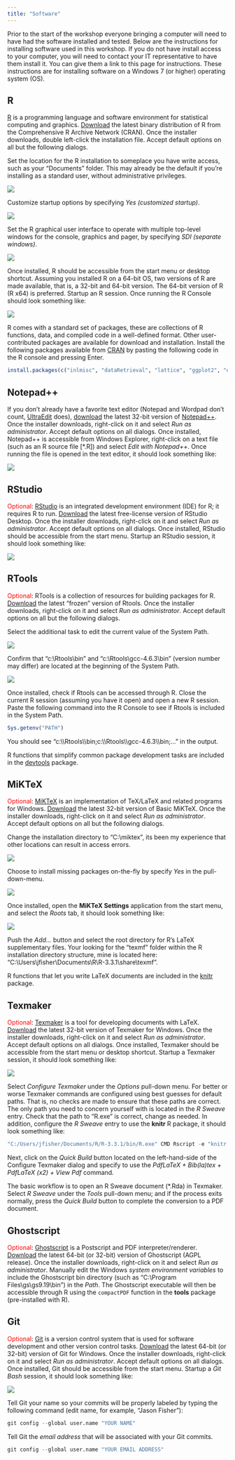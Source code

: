 ```yaml
---
title: "Software"
---
```


Prior to the start of the workshop everyone bringing a computer will need to have had the software installed and tested.
Below are the instructions for installing software used in this workshop.
If you do not have install access to your computer,
you will need to contact your IT representative to have them install it.
You can give them a link to this page for instructions.
These instructions are for installing software on a Windows 7 (or higher) operating system (OS).

## R

[R](https://www.r-project.org/) is a programming language and software environment
for statistical computing and graphics.
[Download](http://cran.rstudio.com/bin/windows/base/) the latest binary distribution of R
from the Comprehensive R Archive Network (CRAN).
Once the installer downloads, double left-click the installation file.
Accept default options on all but the following dialogs.

Set the location for the R installation to someplace you have write access, such as your "Documents" folder.
This may already be the default if you're installing as a standard user, without administrative privileges.

| ![](images/software-r_01.png)

Customize startup options by specifying *Yes (customized startup)*.

| ![](images/software-r_02.png)

Set the R graphical user interface to operate with multiple top-level windows for the console,
graphics and pager, by specifying *SDI (separate windows)*.

| ![](images/software-r_03.png)

Once installed, R should be accessible from the start menu or desktop shortcut.
Assuming you installed R on a 64-bit OS, two versions of R are made available, that is, a 32-bit and 64-bit version.
The 64-bit version of R (R x64) is preferred.
Startup an R session.
Once running the R Console should look something like:

| ![](images/software-r_04.png)

R comes with a standard set of packages,
these are collections of R functions, data, and compiled code in a well-defined format.
Other user-contributed packages are available for download and installation.
Install the following packages available from [CRAN](https://cloud.r-project.org/web/packages/)
by pasting the following code in the R console and pressing Enter.

```r
install.packages(c("inlmisc", "dataRetrieval", "lattice", "ggplot2", "devtools", "knitr"))
```

## Notepad++

If you don't already have a favorite text editor
(Notepad and Wordpad don't count, [UltraEdit](http://www.ultraedit.com/) does),
[download](https://notepad-plus-plus.org/download/) the latest 32-bit version of
[Notepad++](https://notepad-plus-plus.org/).
Once the installer downloads, right-click on it and select *Run as administrator*.
Accept default options on all dialogs.
Once installed, Notepad++ is accessible from Windows Explorer,
right-click on a text file (such as an R source file [*.R]) and select *Edit with Notepad++*.
Once running the file is opened in the text editor, it should look something like:

| ![](images/software-notepad_01.png)

## RStudio

<span style="color:red;">Optional</span>:
[RStudio](https://www.rstudio.com/products/rstudio/) is an integrated development environment (IDE) for R; it requires R to run.
[Download](http://www.rstudio.com/products/rstudio/download/) the latest free-license version of RStudio Desktop.
Once the installer downloads, right-click on it and select *Run as administrator*.
Accept default options on all dialogs.
Once installed, RStudio should be accessible from the start menu.
Startup an RStudio session, it should look something like:

| ![](images/software-rstudio_01.png)

## RTools

<span style="color:red;">Optional</span>:
RTools is a collection of resources for building packages for R.
[Download](https://cloud.r-project.org/bin/windows/Rtools/) the latest "frozen" version of Rtools.
Once the installer downloads, right-click on it and select *Run as administrator*.
Accept default options on all but the following dialogs.

Select the additional task to edit the current value of the System Path.

| ![](images/software-rtools_01.png)

Confirm that "c:\\Rtools\\bin" and "c:\\Rtools\\gcc-4.6.3\\bin" (version number may differ)
are located at the beginning of the System Path.

| ![](images/software-rtools_02.png)

Once installed, check if Rtools can be accessed through R.
Close the current R session (assuming you have it open) and open a new R session.
Paste the following command into the R Console to see if Rtools is included in the System Path.

```r
Sys.getenv("PATH")
```

You should see "c:\\\\Rtools\\\\bin;c:\\\\Rtools\\\\gcc-4.6.3\\\\bin;..." in the output.

R functions that simplify common package development tasks are included in the
[devtools](https://CRAN.R-project.org/package=devtools) package.

## MiKTeX

<span style="color:red;">Optional</span>:
[MiKTeX](http://miktex.org/) is an implementation of TeX/LaTeX and related programs for Windows.
[Download](http://miktex.org/download) the latest 32-bit version of Basic MiKTeX.
Once the installer downloads, right-click on it and select *Run as administrator*.
Accept default options on all but the following dialogs.

Change the installation directory to "C:\\miktex",
its been my experience that other locations can result in access errors.

| ![](images/software-miktex_01.png)

Choose to install missing packages on-the-fly by specify *Yes* in the pull-down-menu.

| ![](images/software-miktex_02.png)

Once installed, open the **MiKTeX Settings** application from the start menu, and
select the *Roots* tab, it should look something like:

| ![](images/software-miktex_03.png)

Push the *Add...* button and select the root directory for R's LaTeX supplementary files.
Your looking for the "texmf" folder within the R installation directory structure, mine is located here:
"C:\\Users\\jfisher\\Documents\\R\\R-3.3.1\\share\\texmf".

R functions that let you write LaTeX documents are included in the
[knitr](https://CRAN.R-project.org/package=knitr) package.

## Texmaker

<span style="color:red;">Optional</span>:
[Texmaker](http://www.xm1math.net/texmaker/) is a tool for developing documents with LaTeX.
[Download](http://www.xm1math.net/texmaker/download.html) the latest 32-bit version of Texmaker for Windows.
Once the installer downloads, right-click on it and select *Run as administrator*.
Accept default options on all dialogs.
Once installed, Texmaker should be accessible from the start menu or desktop shortcut.
Startup a Texmaker session, it should look something like:

| ![](images/software-texmaker_01.png)

Select *Configure Texmaker* under the *Options* pull-down menu.
For better or worse Texmaker commands are configured using best guesses for default paths.
That is, no checks are made to ensure that these paths are correct.
The only path you need to concern yourself with is located in the *R Sweave* entry.
Check that the path to "R.exe" is correct, change as needed.
In addition, configure the *R Sweave* entry to use the **knitr** R package,
it should look something like:

```r
"C:/Users/jfisher/Documents/R/R-3.3.1/bin/R.exe" CMD Rscript -e "knitr::knit('%.Rnw')"
```

Next, click on the *Quick Build* button located on the left-hand-side of the Configure Texmaker dialog
and specify to use the *PdfLaTeX + Bib(la)tex + PdfLaTeX (x2) + View Pdf* command.

The basic workflow is to open an R Sweave document (\*.Rda) in Texmaker.
Select *R Sweave* under the *Tools* pull-down menu;
and if the process exits normally, press the *Quick Build* button to complete the conversion to a PDF document.

## Ghostscript

<span style="color:red;">Optional</span>:
[Ghostscript](http://ghostscript.com/) is a Postscript and PDF interpreter/renderer.
[Download](http://ghostscript.com/download/gsdnld.html) the latest 64-bit (or 32-bit) version of Ghostscript (AGPL release).
Once the installer downloads, right-click on it and select *Run as administrator*.
Manually edit the Windows *system environment variables* to include the Ghostscript bin directory
(such as "C:\\Program Files\\gs\\gs9.19\\bin") in the *Path*.
The Ghostscript executable will then be accessible through R using the `compactPDF` function
in the **tools** package (pre-installed with R).


## Git

<span style="color:red;">Optional</span>:
[Git](https://git-scm.com/) is a version control system that is used for
software development and other version control tasks.
[Download](https://git-scm.com/download) the latest 64-bit (or 32-bit) version of Git for Windows.
Once the installer downloads, right-click on it and select *Run as administrator*.
Accept default options on all dialogs.
Once installed, Git should be accessible from the start menu.
Startup a *Git Bash* session, it should look something like:

| ![](images/software-git_01.png)

Tell Git your name so your commits will be properly labeled by typing the following command
(edit name, for example, "Jason Fisher"):

```r
git config --global user.name "YOUR NAME"
```

Tell Git the *email address* that will be associated with your Git commits.

```r
git config --global user.name "YOUR EMAIL ADDRESS"
```
